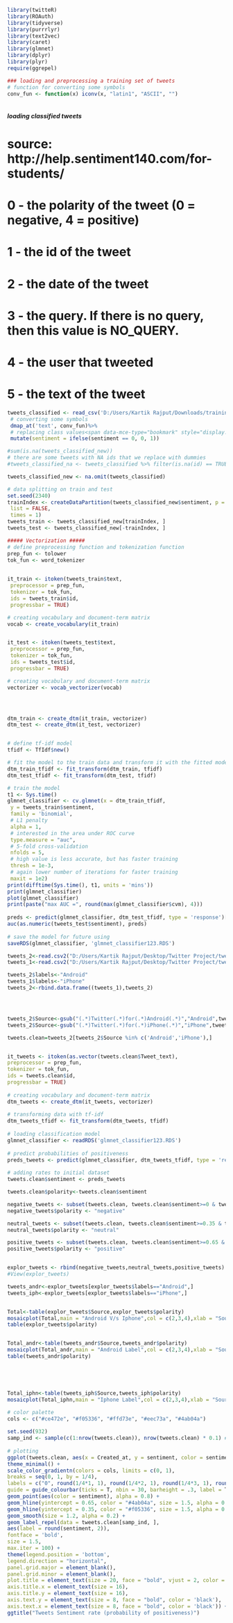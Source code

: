 ```{r}
library(twitteR)
library(ROAuth)
library(tidyverse)
library(purrrlyr)
library(text2vec)
library(caret)
library(glmnet)
library(dplyr)
library(plyr)
require(ggrepel)
```



```{r}
### loading and preprocessing a training set of tweets
# function for converting some symbols
conv_fun <- function(x) iconv(x, "latin1", "ASCII", "")
 
```


##### loading classified tweets ######
# source: http://help.sentiment140.com/for-students/
# 0 - the polarity of the tweet (0 = negative, 4 = positive)
# 1 - the id of the tweet
# 2 - the date of the tweet
# 3 - the query. If there is no query, then this value is NO_QUERY.
# 4 - the user that tweeted
# 5 - the text of the tweet


```{r}
tweets_classified <- read_csv('D:/Users/Kartik Rajput/Downloads/training.1600000.processed.noemoticon.csv', col_names = c('sentiment', 'id', 'date', 'query', 'user', 'text')) %>%
 # converting some symbols
 dmap_at('text', conv_fun)%>%
 # replacing class values<span data-mce-type="bookmark" style="display: inline-block; width: 0px; overflow: hidden; line-height: 0;" class="mce_SELRES_start"></span>
 mutate(sentiment = ifelse(sentiment == 0, 0, 1))

#sum(is.na(tweets_classified_new))
# there are some tweets with NA ids that we replace with dummies
#tweets_classified_na <- tweets_classified %>% filter(is.na(id) == TRUE) %>% mutate(id = c(1:n()))

tweets_classified_new <- na.omit(tweets_classified)
```


```{r}
# data splitting on train and test
set.seed(2340)
trainIndex <- createDataPartition(tweets_classified_new$sentiment, p = 0.8, 
 list = FALSE, 
 times = 1)
tweets_train <- tweets_classified_new[trainIndex, ]
tweets_test <- tweets_classified_new[-trainIndex, ]
```


```{r}
##### Vectorization #####
# define preprocessing function and tokenization function
prep_fun <- tolower
tok_fun <- word_tokenizer
 

it_train <- itoken(tweets_train$text, 
 preprocessor = prep_fun, 
 tokenizer = tok_fun,
 ids = tweets_train$id,
 progressbar = TRUE)

# creating vocabulary and document-term matrix
vocab <- create_vocabulary(it_train)


it_test <- itoken(tweets_test$text, 
 preprocessor = prep_fun, 
 tokenizer = tok_fun,
 ids = tweets_test$id,
 progressbar = TRUE)

# creating vocabulary and document-term matrix
vectorizer <- vocab_vectorizer(vocab)




dtm_train <- create_dtm(it_train, vectorizer)
dtm_test <- create_dtm(it_test, vectorizer)


# define tf-idf model
tfidf <- TfIdf$new()

# fit the model to the train data and transform it with the fitted model
dtm_train_tfidf <- fit_transform(dtm_train, tfidf)
dtm_test_tfidf <- fit_transform(dtm_test, tfidf)
```

```{r}
# train the model
t1 <- Sys.time()
glmnet_classifier <- cv.glmnet(x = dtm_train_tfidf,
 y = tweets_train$sentiment, 
 family = 'binomial', 
 # L1 penalty
 alpha = 1,
 # interested in the area under ROC curve
 type.measure = "auc",
 # 5-fold cross-validation
 nfolds = 5,
 # high value is less accurate, but has faster training
 thresh = 1e-3,
 # again lower number of iterations for faster training
 maxit = 1e2)
print(difftime(Sys.time(), t1, units = 'mins'))
print(glmnet_classifier)
plot(glmnet_classifier)
print(paste("max AUC =", round(max(glmnet_classifier$cvm), 4)))
 
preds <- predict(glmnet_classifier, dtm_test_tfidf, type = 'response')[ ,1]
auc(as.numeric(tweets_test$sentiment), preds)
 
# save the model for future using
saveRDS(glmnet_classifier, 'glmnet_classifier123.RDS')

```

```{r}

tweets_2<-read.csv2("D:/Users/Kartik Rajput/Desktop/Twitter Project/tweets_galaxy_8_9.csv", sep = '\t',col.names = c ('Id','User_id','Created_at','Source','Tweet_text','Hastag'),encoding = "ASCII,Latin1,UTF-8") 
tweets_1<-read.csv2("D:/Users/Kartik Rajput/Desktop/Twitter Project/tweets_iphone_x_0.csv", sep = '\t',encoding = "ASCII,Latin1,UTF-8",col.names = c ('Id','User_id','Created_at','Source','Tweet_text','Hastag'))

tweets_2$labels<-"Android"
tweets_1$labels<-"iPhone"
tweets_2<-rbind.data.frame((tweets_1),tweets_2)




tweets_2$Source<-gsub("(.*)Twitter(.*)for(.*)Android(.*)","Android",tweets_2$Source)
tweets_2$Source<-gsub("(.*)Twitter(.*)for(.*)iPhone(.*)","iPhone",tweets_2$Source)

tweets.clean=tweets_2[tweets_2$Source %in% c('Android','iPhone'),]



```

```{r}
it_tweets <- itoken(as.vector(tweets.clean$Tweet_text),
preprocessor = prep_fun,
tokenizer = tok_fun,
ids = tweets.clean$id,
progressbar = TRUE)
 
# creating vocabulary and document-term matrix
dtm_tweets <- create_dtm(it_tweets, vectorizer)
 
# transforming data with tf-idf
dtm_tweets_tfidf <- fit_transform(dtm_tweets, tfidf)
 
# loading classification model
glmnet_classifier <- readRDS('glmnet_classifier123.RDS')
 
# predict probabilities of positiveness
preds_tweets <- predict(glmnet_classifier, dtm_tweets_tfidf, type = 'response')[ ,1]
 
# adding rates to initial dataset
tweets.clean$sentiment <- preds_tweets

```



```{r}
tweets.clean$polarity<-tweets.clean$sentiment

negative_tweets <- subset(tweets.clean, tweets.clean$sentiment>=0 & tweets.clean$sentiment<0.35)
negative_tweets$polarity <- "negative"

neutral_tweets <- subset(tweets.clean, tweets.clean$sentiment>=0.35 & tweets.clean$sentiment<0.65)
neutral_tweets$polarity <- "neutral" 

positive_tweets <- subset(tweets.clean, tweets.clean$sentiment>=0.65 & tweets.clean$sentiment<=1.0)
positive_tweets$polarity <- "positive" 


explor_tweets <- rbind(negative_tweets,neutral_tweets,positive_tweets)
#View(explor_tweets)

tweets_andr<-explor_tweets[explor_tweets$labels=="Android",]
tweets_iph<-explor_tweets[explor_tweets$labels=="iPhone",]


Total<-table(explor_tweets$Source,explor_tweets$polarity)
mosaicplot(Total,main = "Android V/s Iphone",col = c(2,3,4),xlab = "Source",ylab = "Polarity")
table(explor_tweets$polarity)


Total_andr<-table(tweets_andr$Source,tweets_andr$polarity)
mosaicplot(Total_andr,main = "Android Label",col = c(2,3,4),xlab = "Source",ylab = "Polarity",shade = TRUE)
table(tweets_andr$polarity)





Total_iphn<-table(tweets_iph$Source,tweets_iph$polarity)
mosaicplot(Total_iphn,main = "Iphone Label",col = c(2,3,4),xlab = "Source",ylab = "Polarity")

```







```{r}
# color palette
cols <- c("#ce472e", "#f05336", "#ffd73e", "#eec73a", "#4ab04a")
 
set.seed(932)
samp_ind <- sample(c(1:nrow(tweets.clean)), nrow(tweets.clean) * 0.1) # 10% for labeling
 
# plotting
ggplot(tweets.clean, aes(x = Created_at, y = sentiment, color = sentiment)) +
theme_minimal() +
scale_color_gradientn(colors = cols, limits = c(0, 1),
breaks = seq(0, 1, by = 1/4),
labels = c("0", round(1/4*1, 1), round(1/4*2, 1), round(1/4*3, 1), round(1/4*4, 1)),
guide = guide_colourbar(ticks = T, nbin = 30, barheight = .3, label = T, barwidth = 8)) +
geom_point(aes(color = sentiment), alpha = 0.8) +
geom_hline(yintercept = 0.65, color = "#4ab04a", size = 1.5, alpha = 0.6, linetype = "longdash") +
geom_hline(yintercept = 0.35, color = "#f05336", size = 1.5, alpha = 0.6, linetype = "longdash") +
geom_smooth(size = 1.2, alpha = 0.2) +
geom_label_repel(data = tweets.clean[samp_ind, ],
aes(label = round(sentiment, 2)),
fontface = 'bold',
size = 1.5,
max.iter = 100) +
theme(legend.position = 'bottom',
legend.direction = "horizontal",
panel.grid.major = element_blank(),
panel.grid.minor = element_blank(),
plot.title = element_text(size = 20, face = "bold", vjust = 2, color = 'black', lineheight = 0.8),
axis.title.x = element_text(size = 16),
axis.title.y = element_text(size = 16),
axis.text.y = element_text(size = 8, face = "bold", color = 'black'),
axis.text.x = element_text(size = 8, face = "bold", color = 'black')) +
ggtitle("Tweets Sentiment rate (probability of positiveness)")
```


